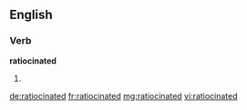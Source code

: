 ==English==

===Verb===
'''ratiocinated'''

# {{past of|[[ratiocinate]]}}

[[de:ratiocinated]]
[[fr:ratiocinated]]
[[mg:ratiocinated]]
[[vi:ratiocinated]]